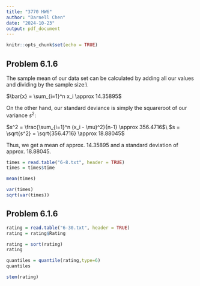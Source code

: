 ```yaml
---
title: "3770 HW6"
author: "Darnell Chen"
date: "2024-10-23"
output: pdf_document
---
```


```r
knitr::opts_chunk$set(echo = TRUE)
```

## Problem 6.1.6

The sample mean of our data set can be calculated by adding all our values and dividing by the sample size:\\

$\bar{x} = \sum_{i=1}^n x_i \approx 14.35895$

On the other hand, our standard deviance is simply the squareroot of our variance $s^2$:

$s^2 = \frac{\sum_{i=1}^n (x_i - \mu)^2}{n-1} \approx 356.4716$\\
$s = \sqrt{s^2} = \sqrt{356.4716} \approx 18.88045$

Thus, we get a mean of approx. 14.35895 and a standard deviation of approx. 18.88045.

```r
times = read.table("6-8.txt", header = TRUE)
times = times$time

mean(times)

var(times)
sqrt(var(times))
```

## Problem 6.1.6

```r
rating = read.table("6-30.txt", header = TRUE)
rating = rating$Rating

rating = sort(rating)
rating

quantiles = quantile(rating,type=6)
quantiles

stem(rating)
```

